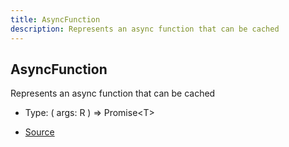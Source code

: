 ```yaml
---
title: AsyncFunction
description: Represents an async function that can be cached
---
```


## AsyncFunction

Represents an async function that can be cached

- Type: (
  args: R
) => Promise\<T>

- [Source](https://github.com/underctrl-io/commandkit/blob/141d1404ab18a8e659209a0fab65466bf3b6dd85/packages/commandkit/src/context/async-context.ts#L22)